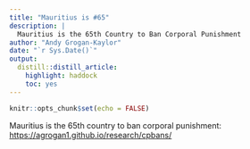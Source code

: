 ```yaml
---
title: "Mauritius is #65"
description: |
  Mauritius is the 65th Country to Ban Corporal Punishment
author: "Andy Grogan-Kaylor"
date: "`r Sys.Date()`"
output:
  distill::distill_article:
    highlight: haddock
    toc: yes
---
```


```r

knitr::opts_chunk$set(echo = FALSE)

```

Mauritius is the 65th country to ban corporal punishment: [https://agrogan1.github.io/research/cpbans/](https://agrogan1.github.io/research/cpbans/)





